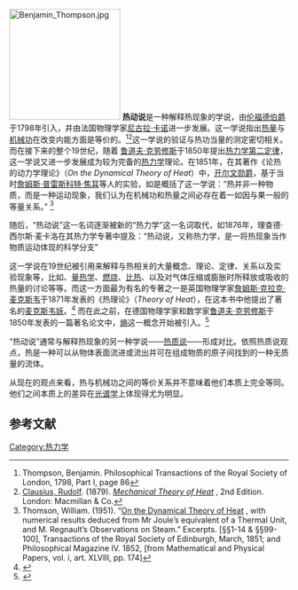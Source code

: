 {{NoteTA|G1=物理學}}
[[File:Benjamin_Thompson.jpg|200px]]
'''热动说'''是一种解释热现象的学说，由[[本杰明·汤普森，伦福德伯爵|伦福德伯爵]]于1798年引入，并由法国物理学家[[尼古拉·卡诺|尼古拉·卡诺]]进一步发展。这一学说指出[[热量|热量]]与[[机械功|机械功]]在改变内能方面是等价的。<ref>Thompson, Benjamin. Philosophical Transactions of the Royal Society of London, 1798, Part I, page 86</ref><ref>[[Rudolf_Clausius|Clausius, Rudolf]]. (1879). ''[http://books.google.com/books?id=7MCmNuSl9zYC&pg=PA1&lpg=PA1&dq=mechanical+theory+of+heat&source=web&ots=sgTidg_zxi&sig=svR-Krohk-_q1OiMdJAt4BBbteE#PPA9,M1 Mechanical Theory of Heat] {{Wayback|url=http://books.google.com/books?id=7MCmNuSl9zYC&pg=PA1&lpg=PA1&dq=mechanical+theory+of+heat&source=web&ots=sgTidg_zxi&sig=svR-Krohk-_q1OiMdJAt4BBbteE#PPA9,M1 |date=20131114012637 }}'', 2nd Edition. London: Macmillan & Co.</ref>这一学说的验证与热功当量的测定密切相关。而在接下来的整个19世纪，随着 [[鲁道夫·克劳修斯|鲁道夫·克劳修斯]]于1850年提出[[热力学第二定律|热力学第二定律]]，这一学说又进一步发展成为较为完备的[[热力学|热力学]]理论。在1851年，在其著作《论热的动力学理论》（''On the Dynamical Theory of Heat''）中，[[威廉·汤姆森，第一代开尔文男爵|开尔文勋爵]]，基于当时[[詹姆斯·普雷斯科特·焦耳|詹姆斯·普雷斯科特·焦耳]]等人的实验，如是概括了这一学说：“热并非一种物质，而是一种运动现象，我们认为在机械功和热量之间必存在着一如因与果一般的等量关系。” <ref>Thomson, William. (1951). “[http://zapatopi.net/kelvin/papers/on_the_dynamical_theory_of_heat.html On the Dynamical Theory of Heat] {{Wayback|url=http://zapatopi.net/kelvin/papers/on_the_dynamical_theory_of_heat.html |date=20070806094612 }}, with numerical results deduced from Mr Joule’s equivalent of a Thermal Unit, and M. Regnault’s Observations on Steam.” Excerpts. [§§1-14 & §§99-100], Transactions of the Royal Society of Edinburgh, March, 1851; and Philosophical Magazine IV. 1852, [from Mathematical and Physical Papers, vol. i, art. XLVIII, pp. 174]</ref>

随后，“热动说”这一名词逐渐被新的“热力学”这一名词取代，如1876年，理查德·西尔斯·麦卡洛在其热力学专著中提及：“热动说，又称热力学，是一将热现象当作物质运动体现的科学分支”

这一学说在19世纪被引用来解释与热相关的大量概念、理论、定律、关系以及实验现象等，比如{{link-en|测温学|thermometry}}、[[量热学|量热学]]、[[燃烧|燃烧]]、[[比热|比热]]、以及对气体压缩或膨胀时所释放或吸收的热量的讨论等等。而这一方面最为有名的专著之一是英国物理学家[[詹姆斯·克拉克·麦克斯韦|詹姆斯·克拉克·麦克斯韦]]于1871年发表的《热理论》（''Theory of Heat''），在这本书中他提出了著名的[[麦克斯韦妖|麦克斯韦妖]]。<ref>{{Cite book| last = Maxwell | first = James, C. | title = Theory of Heat | publisher = Dover Publications, Inc. | year = 1871 | isbn = 0-486-41735-2}}</ref> 而在此之前，在德国物理学家和数学家[[鲁道夫·克劳修斯|鲁道夫·克劳修斯]]于1850年发表的一篇著名论文中，[[熵|熵]]这一概念开始被引入。<ref>{{Cite book| last = Clausius | first = Ruldolf | title = On the Motive Power of Heat, and on the Laws which can be deduced from it for the Theory of Heat | publisher = Poggendorff's ''Annalen der Physick'', LXXIX (Dover Reprint) | year = 1850 | isbn = 0-486-59065-8}}</ref>

“热动说”通常与解释热现象的另一种学说——[[热质说|热质说]]——形成对比。依照热质说观点，热是一种可以从物体表面流进或流出并可在组成物质的原子间找到的一种无质量的流体。

从现在的观点来看，热与机械功之间的等价关系并不意味着他们本质上完全等同。他们之间本质上的差异在[[光谱学|光谱学]]上体现得尤为明显。

==参考文献==
<div class="references-small">
<references />
</div>
[[Category:热力学|Category:热力学]]